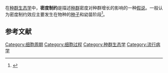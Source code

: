 {{expand|time=2016-05-12T12:38:49+00:00}}
在[[种群生态学|种群生态学]]中，'''密度制约'''是描述[[种群|种群]]密度对种群增长的影响的一种[[假说|假说]]。一般认为密度制约效应主要发生在物种的[[种子|种子]]和幼苗阶段<ref>{{cite journal|last1=Wang|first1=Huijie|last2=Chang|first2=Shunli|last3=Zhang|first3=Yutao|last4=Xie|first4=Jin|last5=He|first5=Ping|last6=Song|first6=Chengcheng|last7=Sun|first7=Xuejiao|title=Density-dependent effects in Picea schrenkiana forests in Tianshan Mountains|journal=Biodiversity Science|date=2016|volume=24|issue=3|pages=252–261|doi=10.17520/biods.2015282}}</ref>。

==参考文献==
{{reflist}}
[[Category:细胞周期|Category:细胞周期]]
[[Category:细胞过程|Category:细胞过程]]
[[Category:种群生态学|Category:种群生态学]]
[[Category:流行病学|Category:流行病学]]